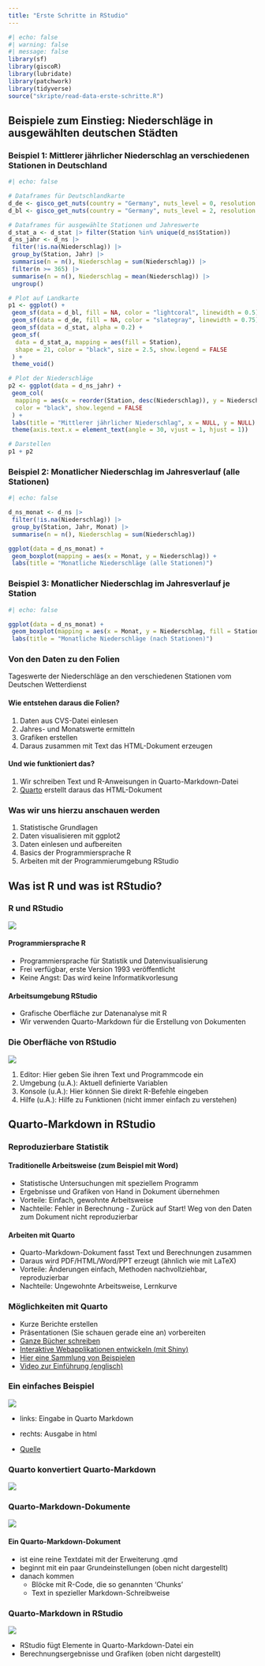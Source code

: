 ```yaml
---
title: "Erste Schritte in RStudio"
---
```



```r
#| echo: false
#| warning: false
#| message: false
library(sf)
library(giscoR)
library(lubridate)
library(patchwork)
library(tidyverse)
source("skripte/read-data-erste-schritte.R")
```


## Beispiele zum Einstieg: Niederschläge in ausgewählten deutschen Städten {#sec-VL1-beispiele}


### Beispiel 1: Mittlerer jährlicher Niederschlag an verschiedenen Stationen in Deutschland

```r
#| echo: false

# Dataframes für Deutschlandkarte
d_de <- gisco_get_nuts(country = "Germany", nuts_level = 0, resolution = 03)
d_bl <- gisco_get_nuts(country = "Germany", nuts_level = 2, resolution = 03)

# Dataframes für ausgewählte Stationen und Jahreswerte
d_stat_a <- d_stat |> filter(Station %in% unique(d_ns$Station))
d_ns_jahr <- d_ns |>
 filter(!is.na(Niederschlag)) |>
 group_by(Station, Jahr) |>
 summarise(n = n(), Niederschlag = sum(Niederschlag)) |>
 filter(n >= 365) |>
 summarise(n = n(), Niederschlag = mean(Niederschlag)) |>
 ungroup()

# Plot auf Landkarte
p1 <- ggplot() +
 geom_sf(data = d_bl, fill = NA, color = "lightcoral", linewidth = 0.5) +
 geom_sf(data = d_de, fill = NA, color = "slategray", linewidth = 0.75) +
 geom_sf(data = d_stat, alpha = 0.2) +
 geom_sf(
  data = d_stat_a, mapping = aes(fill = Station),
  shape = 21, color = "black", size = 2.5, show.legend = FALSE
 ) +
 theme_void()

# Plot der Niederschläge
p2 <- ggplot(data = d_ns_jahr) +
 geom_col(
  mapping = aes(x = reorder(Station, desc(Niederschlag)), y = Niederschlag, fill = Station),
  color = "black", show.legend = FALSE
 ) +
 labs(title = "Mittlerer jährlicher Niederschlag", x = NULL, y = NULL) +
 theme(axis.text.x = element_text(angle = 30, vjust = 1, hjust = 1))

# Darstellen
p1 + p2
```


### Beispiel 2: Monatlicher Niederschlag im Jahresverlauf (alle Stationen)

```r
#| echo: false

d_ns_monat <- d_ns |>
 filter(!is.na(Niederschlag)) |>
 group_by(Station, Jahr, Monat) |>
 summarise(n = n(), Niederschlag = sum(Niederschlag))

ggplot(data = d_ns_monat) +
 geom_boxplot(mapping = aes(x = Monat, y = Niederschlag)) +
 labs(title = "Monatliche Niederschläge (alle Stationen)")
```


### Beispiel 3: Monatlicher Niederschlag im Jahresverlauf je Station

```r
#| echo: false

ggplot(data = d_ns_monat) +
 geom_boxplot(mapping = aes(x = Monat, y = Niederschlag, fill = Station)) +
 labs(title = "Monatliche Niederschläge (nach Stationen)")
```


### Von den Daten zu den Folien {#sec-VL1-von-daten-zu-folien}

Tageswerte der Niederschläge an den verschiedenen Stationen vom Deutschen Wetterdienst

[]{.down20}

#### Wie entstehen daraus die Folien? 

1. Daten aus CVS-Datei einlesen
1. Jahres- und Monatswerte ermitteln
1. Grafiken erstellen
1. Daraus zusammen mit Text das HTML-Dokument erzeugen

#### Und wie funktioniert das?

1. Wir schreiben Text und R-Anweisungen in Quarto-Markdown-Datei
1. [Quarto](https://quarto.org) erstellt daraus das HTML-Dokument


### Was wir uns hierzu anschauen werden

[]{.down100}

1. Statistische Grundlagen
1. Daten visualisieren mit ggplot2
1. Daten einlesen und aufbereiten
1. Basics der Programmiersprache R
1. Arbeiten mit der Programmierumgebung RStudio


## Was ist R und was ist RStudio? {#sec-VL1-R-und-RStudio}


### R und RStudio

![](bilder/logos.svg)

#### Programmiersprache R

- Programmiersprache für Statistik und Datenvisualisierung
- Frei verfügbar, erste Version 1993 veröffentlicht
- Keine Angst: Das wird keine Informatikvorlesung

#### Arbeitsumgebung RStudio

- Grafische Oberfläche zur Datenanalyse mit R
- Wir verwenden Quarto-Markdown für die Erstellung von Dokumenten


### Die Oberfläche von RStudio

![](bilder/rstudio.svg)

1. Editor: Hier geben Sie ihren Text und Programmcode ein
2. Umgebung (u.A.): Aktuell definierte Variablen
3. Konsole (u.A.): Hier können Sie direkt R-Befehle eingeben
4. Hilfe (u.A.): Hilfe zu Funktionen (nicht immer einfach zu verstehen)


## Quarto-Markdown in RStudio {#sec-VL1-Quarto}


### Reproduzierbare Statistik

[]{.down20}

#### Traditionelle Arbeitsweise (zum Beispiel mit Word)

- Statistische Untersuchungen mit speziellem Programm
- Ergebnisse und Grafiken von Hand in Dokument übernehmen
- Vorteile: Einfach, gewohnte Arbeitsweise
- Nachteile: Fehler in Berechnung - Zurück auf Start! Weg von den Daten zum Dokument nicht reproduzierbar

#### Arbeiten mit Quarto

- Quarto-Markdown-Dokument fasst Text und Berechnungen zusammen
- Daraus wird PDF/HTML/Word/PPT erzeugt (ähnlich wie mit LaTeX)
- Vorteile: Änderungen einfach, Methoden nachvollziehbar, reproduzierbar
- Nachteile: Ungewohnte Arbeitsweise, Lernkurve


### Möglichkeiten mit Quarto

[]{.down100}

- Kurze Berichte erstellen
- Präsentationen (Sie schauen gerade eine an) vorbereiten
- [Ganze Bücher schreiben](https://r4ds.hadley.nz)
- [Interaktive Webapplikationen entwickeln (mit Shiny)](https://shiny.rstudio.com/gallery/)
- [Hier eine Sammlung von Beispielen](https://quarto.org/docs/gallery/)
- [Video zur Einführung (englisch)](https://youtu.be/_f3latmOhew?si=bGnCJk9dwSYG6cLK)


### Ein einfaches Beispiel

![](bilder/quarto-hello-world.png)

- links: Eingabe in Quarto Markdown
- rechts: Ausgabe in html

- [Quelle](https://quarto.org/docs/computations/r.html)



### Quarto konvertiert Quarto-Markdown

[]{.down140}

![](bilder/qmd-how-it-works.png)


### Quarto-Markdown-Dokumente

![](bilder/quarto-markdown.svg)

#### Ein Quarto-Markdown-Dokument

- ist eine reine Textdatei mit der Erweiterung .qmd
- beginnt mit ein paar Grundeinstellungen (oben nicht dargestellt)
- danach kommen
  - Blöcke mit R-Code, die so genannten 'Chunks'
  - Text in spezieller Markdown-Schreibweise


### Quarto-Markdown in RStudio

![](bilder/quarto-markdown-rstudio.svg)

- RStudio fügt Elemente in Quarto-Markdown-Datei ein
- Berechnungsergebnisse und Grafiken (oben nicht dargestellt)
